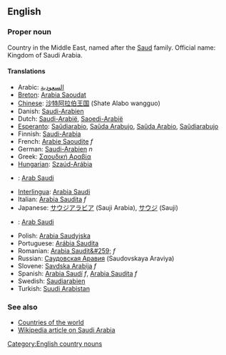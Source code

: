 ==English==

===Proper noun===

Country in the Middle East, named after the [[Saud]] family. Official name: Kingdom of Saudi Arabia.

====Translations====
*Arabic: [[السعودية]]
*[[Breton]]: [[Arabia Saoudat]]
*[[Chinese]]: [[沙特阿拉伯王国]] (Shate Alabo wangguo)
*Danish: [[Saudi-Arabien]]
*Dutch: [[Saudi-Arabië]], [[Saoedi-Arabië]]
*[[Esperanto]]: [[Saŭdiarabio]], [[Saŭda Arabujo]], [[Saŭda Arabio]], [[Saŭdiarabujo]]
*Finnish: [[Saudi-Arabia]]
*French: [[Arabie Saoudite]] ''f''
*German: [[Saudi-Arabien]] ''n''
*Greek: [[Σαουδική Αραβία]]
*[[Hungarian]]: [[Szaúd-Arábia]]
*{{id}}: [[Arab Saudi]]
*[[Interlingua]]: [[Arabia Saudi]]
*Italian: [[Arabia Saudita]] ''f''
*Japanese: [[サウジアラビア]] (Sauji Arabia), [[サウジ]] (Sauji)
*{{ms}}: [[Arab Saudi]]
*Polish: [[Arabia Saudyjska]]
*Portuguese: [[Arábia Saudita]]
*Romanian: [[Arabia Saudit&#259;]] ''f''
*Russian: [[Саудовская Аравия]] (Saudovskaya Araviya)
*Slovene: [[Savdska Arabija]] ''f''
*Spanish: [[Arabia Saudí]] ''f'', [[Arabia Saudita]] ''f''
*Swedish: [[Saudiarabien]]
*Turkish: [[Suudi Arabistan]]

===See also===
*[[Countries of the world]]
*[[w:Saudi Arabia|Wikipedia article on Saudi Arabia]]
[[Category:English country nouns]]